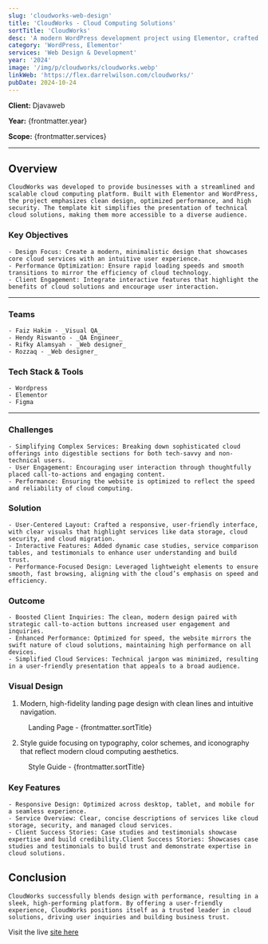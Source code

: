 ```yaml
---
slug: 'cloudworks-web-design'
title: 'CloudWorks - Cloud Computing Solutions'
sortTitle: 'CloudWorks'
desc: 'A modern WordPress development project using Elementor, crafted as a scalable template kit for cloud computing solutions with a focus on performance and security.'
category: 'WordPress, Elementor'
services: 'Web Design & Development'
year: '2024'
image: '/img/p/cloudworks/cloudworks.webp'
linkWeb: 'https://flex.darrelwilson.com/cloudworks/'
pubDate: 2024-10-24
---
```



**Client:** Djavaweb

**Year:** {frontmatter.year}

**Scope:** {frontmatter.services}

---

## Overview

    CloudWorks was developed to provide businesses with a streamlined and scalable cloud computing platform. Built with Elementor and WordPress, the project emphasizes clean design, optimized performance, and high security. The template kit simplifies the presentation of technical cloud solutions, making them more accessible to a diverse audience.

### Key Objectives

    - Design Focus: Create a modern, minimalistic design that showcases core cloud services with an intuitive user experience.
    - Performance Optimization: Ensure rapid loading speeds and smooth transitions to mirror the efficiency of cloud technology.
    - Client Engagement: Integrate interactive features that highlight the benefits of cloud solutions and encourage user interaction.

---

### Teams

    - Faiz Hakim - _Visual QA_
    - Hendy Riswanto - _QA Engineer_
    - Rifky Alamsyah - _Web designer_
    - Rozzaq - _Web designer_

### Tech Stack & Tools

    - Wordpress
    - Elementor
    - Figma

---

### Challenges

    - Simplifying Complex Services: Breaking down sophisticated cloud offerings into digestible sections for both tech-savvy and non-technical users.
    - User Engagement: Encouraging user interaction through thoughtfully placed call-to-actions and engaging content.
    - Performance: Ensuring the website is optimized to reflect the speed and reliability of cloud computing.

### Solution

    - User-Centered Layout: Crafted a responsive, user-friendly interface, with clear visuals that highlight services like data storage, cloud security, and cloud migration.
    - Interactive Features: Added dynamic case studies, service comparison tables, and testimonials to enhance user understanding and build trust.
    - Performance-Focused Design: Leveraged lightweight elements to ensure smooth, fast browsing, aligning with the cloud’s emphasis on speed and efficiency.

### Outcome

    - Boosted Client Inquiries: The clean, modern design paired with strategic call-to-action buttons increased user engagement and inquiries.
    - Enhanced Performance: Optimized for speed, the website mirrors the swift nature of cloud solutions, maintaining high performance on all devices.
    - Simplified Cloud Services: Technical jargon was minimized, resulting in a user-friendly presentation that appeals to a broad audience.

### Visual Design

1. Modern, high-fidelity landing page design with clean lines and intuitive navigation.

<figure>
  <Picture
    src={landingPage}
    alt='high fidelity design'
    formats={['avif', 'webp']}
  />
  <figcaption class='text-center'>
    Landing Page - {frontmatter.sortTitle}
  </figcaption>
</figure>

2. Style guide focusing on typography, color schemes, and iconography that reflect modern
   cloud computing aesthetics.

<figure>
  <Picture
    src={styleGuide}
    alt='high fidelity design'
    formats={['avif', 'webp']}
  />
  <figcaption class='text-center'>
    Style Guide - {frontmatter.sortTitle}
  </figcaption>
</figure>

### Key Features

    - Responsive Design: Optimized across desktop, tablet, and mobile for a seamless experience.
    - Service Overview: Clear, concise descriptions of services like cloud storage, security, and managed cloud services.
    - Client Success Stories: Case studies and testimonials showcase expertise and build credibility.Client Success Stories: Showcases case studies and testimonials to build trust and demonstrate expertise in cloud solutions.

## Conclusion

    CloudWorks successfully blends design with performance, resulting in a sleek, high-performing platform. By offering a user-friendly experience, CloudWorks positions itself as a trusted leader in cloud solutions, driving user inquiries and building business trust.

Visit the live <a href={frontmatter.linkWeb} target='_blank'>site here</a>

<a href={frontmatter.linkWeb} target='_blank'>
  <Picture src={mockup} alt='mockup design' formats={['avif', 'webp']} />
</a>
